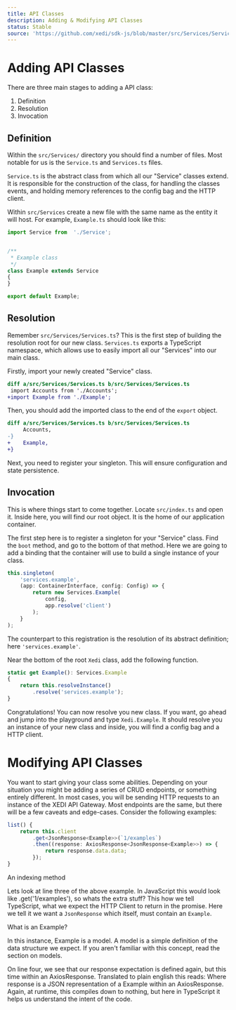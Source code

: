 ```yaml
---
title: API Classes
description: Adding & Modifying API Classes
status: Stable
source: 'https://github.com/xedi/sdk-js/blob/master/src/Services/Service.ts'
---
```



# Adding API Classes

There are three main stages to adding a API class:

1. Definition
2. Resolution
3. Invocation

## Definition

Within the `src/Services/` directory you should find a number of files. Most notable for us is the `Service.ts` and `Services.ts` files.

<GithubIssue issue-id="24" />

`Service.ts` is the abstract class from which all our "Service" classes extend. It is responsible for the construction of the class, for handling the <Link href="architecture/events">classes events</Link>, and holding memory references to the <Link href="architecture/configuration">config bag</Link> and the <Link href="architecture/http_requests">HTTP client</Link>.

Within `src/Services` create a new file with the same name as the entity it will host. For example, `Example.ts` should look like this:

```typescript
import Service from  './Service';


/**
 * Example class
 */
class Example extends Service
{
}

export default Example;
```

## Resolution

Remember `src/Services/Services.ts`? This is the first step of building the resolution root for our new class.
`Services.ts` exports a TypeScript namespace, which allows use to easily import all our "Services" into our main class.

Firstly, import your newly created "Service" class.

```diff
diff a/src/Services/Services.ts b/src/Services/Services.ts
 import Accounts from './Accounts';
+import Example from './Example';
```

Then, you should add the imported class to the end of the `export` object.
```diff
diff a/src/Services/Services.ts b/src/Services/Services.ts
     Accounts,
-}
+    Example,
+}
```

Next, you need to register your <Link href="architecture/singletons">singleton</Link>. This will ensure configuration and state persistence.

## Invocation

This is where things start to come together. Locate `src/index.ts` and open it. Inside here, you will find our root object. It is the home of our application container.

The first step here is to register a <Link href="architecture/singletons">singleton</Link> for your "Service" class.
Find the `boot` method, and go to the bottom of that method. Here we are going to add a binding that the container will use to build a single instance of your class.

```typescript
this.singleton(
    'services.example',
    (app: ContainerInterface, config: Config) => {
        return new Services.Example(
            config,
            app.resolve('client')
        );
    }
);
```

The counterpart to this registration is the resolution of its abstract definition; here `'services.example'`.

Near the bottom of the root `Xedi` class, add the following function.

```typescript
static get Example(): Services.Example
{
    return this.resolveInstance()
        .resolve('services.example');
}

```

Congratulations! You can now resolve you new class. If you want, go ahead and jump into the <Link href="tooling/debugging">playground</Link> and type `Xedi.Example`. It should resolve you an instance of your new class and inside, you will find a <Link href="architecture/config">config bag</Link> and a <Link href="architecture/http_requests">HTTP client</Link>.

# Modifying API Classes

You want to start giving your class some abilities. Depending on your situation you might be adding a series of CRUD endpoints, or something entirely different. In most cases, you will be sending HTTP requests to an instance of the XEDI API Gateway. Most endpoints are the same, but there will be a few caveats and edge-cases. Consider the following examples:

```typescript
list() {
    return this.client
        .get<JsonResponse<Example>>(`1/examples`)
        .then((response: AxiosResponse<JsonResponse<Example>>) => {
            return response.data.data;
        });
}
```
<Text as="p" mt={2} mb={3} fontSize={1} color="gray.5">An indexing method</Text>

Lets look at line three of the above example. In JavaScript this would look like <InlineCode>.get('1/examples')</InlineCode>, so whats the extra stuff? This how we tell TypeScript, what we expect the <Link href="architecture/http_requests">HTTP Client</Link> to return in the promise. Here we tell it we want a `JsonResponse` which itself, must contain an `Example`.

<Flash varient="info" mb={2}>
<Text fontWeight="bold"><InfoIcon /> What is an <InlineCode>Example</InlineCode>?</Text>

In this instance, Example is a <Link href="development/models">model</Link>. A model is a simple definition of the data structure we expect. If you aren't familiar with this concept, read the section on <Link href="development/models">models</Link>.
</Flash>

On line four, we see that our response expectation is defined again, but this time within an <Link href="architecture/http_requests"><InlineCode>AxiosResponse</InlineCode></Link>. Translated to plain english this reads: <Text as="em">Where <InlineCode>response</InlineCode> is a JSON representation of a Example within an AxiosResponse</Text>. Again, at runtime, this compiles down to nothing, but here in TypeScript it helps us understand the intent of the code.

